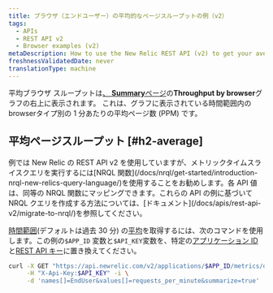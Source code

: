 ```yaml
---
title: ブラウザ（エンドユーザー）の平均的なページスループットの例（v2）
tags:
  - APIs
  - REST API v2
  - Browser examples (v2)
metaDescription: How to use the New Relic REST API (v2) to get your average browser page throughput time.
freshnessValidatedDate: never
translationType: machine
---
```


平均ブラウザ スループットは[、 <DNT>**Summary**</DNT>ページ](/docs/browser/new-relic-browser/getting-started/browser-overview-website-performance-glance#viewing)の<DNT>**Throughput by browser**</DNT>グラフの右上に表示されます。 これは、グラフに表示されている時間範囲内のbrowserタイプ別の 1 分あたりの平均ページ数 (PPM) です。

## 平均ページスループット [#h2-average]

<Callout variant="important">
  例では New Relic の REST API v2 を使用していますが、メトリックタイムスライスクエリを実行するには[NRQL 関数](/docs/nrql/get-started/introduction-nrql-new-relics-query-language/)を使用することをお勧めします。各 API 値は、同等の NRQL 関数にマッピングできます。これらの API の例に基づいて NRQL クエリを作成する方法については、[ドキュメント](/docs/apis/rest-api-v2/migrate-to-nrql/)を参照してください。
</Callout>

[時間範囲](/docs/apm/apis/requirements/specifying-time-range-api-v2)(デフォルトは過去 30 分) の[平均](/docs/apm/apis/requirements/calculating-average-metric-values-summarize)を取得するには、次のコマンドを使用します。この例の`$APP_ID` 変数と`$API_KEY`変数を、特定の[アプリケーション ID](/docs/apm/apis/requirements/identification-code)と[REST API キー](/docs/apis/rest-api-v2/requirements/rest-api-key#viewing)に置き換えてください。

```sh
curl -X GET "https://api.newrelic.com/v2/applications/$APP_ID/metrics/data.json" \
     -H "X-Api-Key:$API_KEY" -i \
     -d 'names[]=EndUser&values[]=requests_per_minute&summarize=true'
```